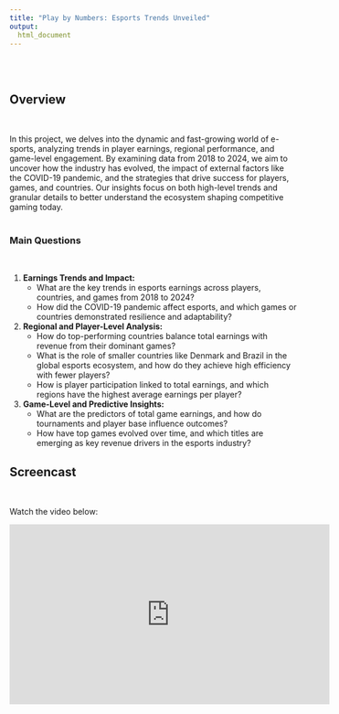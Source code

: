 ```yaml
---
title: "Play by Numbers: Esports Trends Unveiled"
output:
  html_document
---
```

\
\

## Overview

\


In this project, we delves into the dynamic and fast-growing world of e-sports, analyzing trends in player earnings, regional performance, and game-level engagement. By examining data from 2018 to 2024, we aim to uncover how the industry has evolved, the impact of external factors like the COVID-19 pandemic, and the strategies that drive success for players, games, and countries. Our insights focus on both high-level trends and granular details to better understand the ecosystem shaping competitive gaming today. 
\
\

### Main Questions
\

1. **Earnings Trends and Impact:**
   - What are the key trends in esports earnings across players, countries, and games from 2018 to 2024?
   - How did the COVID-19 pandemic affect esports, and which games or countries demonstrated resilience and adaptability?
\

2. **Regional and Player-Level Analysis:**
   - How do top-performing countries balance total earnings with revenue from their dominant games?
   - What is the role of smaller countries like Denmark and Brazil in the global esports ecosystem, and how do they achieve high efficiency with fewer players?
   - How is player participation linked to total earnings, and which regions have the highest average earnings per player?
\

3. **Game-Level and Predictive Insights:**
   - What are the predictors of total game earnings, and how do tournaments and player base influence outcomes?
   - How have top games evolved over time, and which titles are emerging as key revenue drivers in the esports industry?
\


## Screencast
\

Watch the video below:

<iframe width="560" height="315" 
  src="https://www.youtube.com/embed/KrtAGPUAHD8" 
  title="YouTube video player" 
  frameborder="0" 
  allow="accelerometer; autoplay; clipboard-write; encrypted-media; gyroscope; picture-in-picture" 
  allowfullscreen>
</iframe>